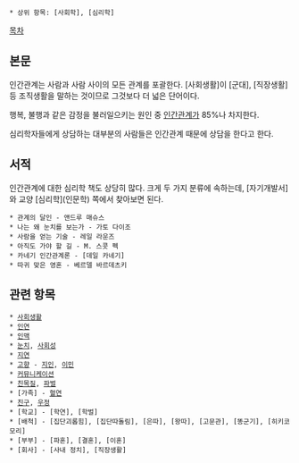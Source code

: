  * 상위 항목: [사회학], [심리학]

[[목차]]

== 본문 ==
인간관계는 사람과 사람 사이의 모든 관계를 포괄한다. [사회생활]이 [군대], [직장생활] 등 조직생활을 말하는 것이므로 그것보다 더 넓은 단어이다.

행복, 불행과 같은 감정을 불러일으키는 원인 중 [[인간관계]]가 85%나 차지한다. 

심리학자들에게 상담하는 대부분의 사람들은 인간관계 때문에 상담을 한다고 한다.

== 서적 ==
인간관계에 대한 심리학 책도 상당히 많다. 크게 두 가지 분류에 속하는데, [자기개발서]와 교양 [심리학](인문학) 쪽에서 찾아보면 된다.

 * 관계의 달인 - 앤드루 매슈스
 * 나는 왜 눈치를 보는가 - 가토 다이조
 * 사람을 얻는 기술 - 레일 라운즈
 * 아직도 가야 할 길 - M. 스콧 펙
 * 카네기 인간관계론 - [데일 카네기]
 * 따귀 맞은 영혼 - 베르델 바르데츠키
 
== 관련 항목 ==
 * [[사회생활]]
 * [[인연]]
 * [[인맥]]
 * [[눈치]], [[사회성]]
 * [[지연]]
 * [[고향]] - [[지인]], [[이민]]
 * [[커뮤니케이션]]
 * [[친목질]], [[파벌]]
 * [가족] - [[혈연]]
 * [[친구]], [[우정]]
 * [학교] - [학연], [학벌]
 * [배척] - [집단괴롭힘], [집단따돌림], [은따], [왕따], [고문관], [똥군기], [히키코모리]
 * [부부] - [파혼], [결혼], [이혼]
 * [회사] - [사내 정치], [직장생활]
